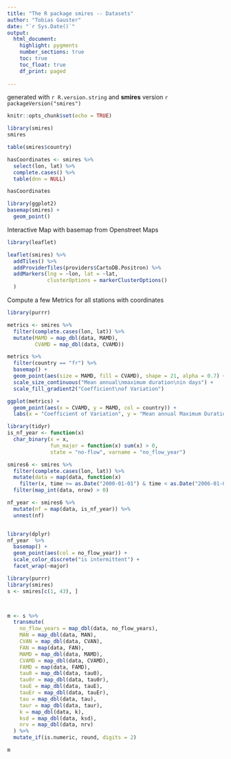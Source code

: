 ```yaml
---
title: "The R package smires -- Datasets"
author: "Tobias Gauster"
date: "`r Sys.Date()`"
output: 
  html_document:
    highlight: pygments
    number_sections: true
    toc: true
    toc_float: true
    df_print: paged
    
---
```


generated with `r R.version.string` and **smires** version `r packageVersion("smires")`

```r
knitr::opts_chunk$set(echo = TRUE)
```


```r
library(smires) 
smires

table(smires$country)
```

```r
hasCoordinates <- smires %>% 
  select(lon, lat) %>% 
  complete.cases() %>% 
  table(dnn = NULL)

hasCoordinates

library(ggplot2)
basemap(smires) + 
  geom_point()
```

Interactive Map with basemap from Openstreet Maps
```r
library(leaflet)

leaflet(smires) %>% 
  addTiles() %>% 
  addProviderTiles(providers$CartoDB.Positron) %>%
  addMarkers(lng = ~lon, lat = ~lat,
             clusterOptions = markerClusterOptions()
  )
```


Compute a few Metrics for all stations with coordinates
```r
library(purrr)

metrics <- smires %>%
  filter(complete.cases(lon, lat)) %>%
  mutate(MAMD = map_dbl(data, MAMD),
         CVAMD = map_dbl(data, CVAMD))
```

```r
metrics %>%
  filter(country == "fr") %>%
  basemap() + 
  geom_point(aes(size = MAMD, fill = CVAMD), shape = 21, alpha = 0.7) +
  scale_size_continuous("Mean annual\nmaximum duration\nin days") + 
  scale_fill_gradient2("Coefficient\nof Variation")


```

```r
ggplot(metrics) + 
  geom_point(aes(x = CVAMD, y = MAMD, col = country)) +
  labs(x = "Coefficient of Variation", y = "Mean annual Maximum Duration in days")

```

```r
library(tidyr)
is_nf_year <- function(x) 
  char_binary(x = x, 
              fun_major = function(x) sum(x) > 0,
              state = "no-flow", varname = "no_flow_year")

smires6 <- smires %>%
  filter(complete.cases(lon, lat)) %>%
  mutate(data = map(data, function(x) 
    filter(x, time >= as.Date("2000-01-01") & time < as.Date("2006-01-01")))) %>%
  filter(map_int(data, nrow) > 0) 

nf_year <- smires6 %>%
  mutate(nf = map(data, is_nf_year)) %>%
  unnest(nf)


library(dplyr)
nf_year  %>%
  basemap() + 
  geom_point(aes(col = no_flow_year)) +
  scale_color_discrete("is intermittent") + 
  facet_wrap(~major)

```


```r
library(purrr)
library(smires)
s <- smires[c(1, 43), ]



m <- s %>%
  transmute(
    no_flow_years = map_dbl(data, no_flow_years),
    MAN = map_dbl(data, MAN),
    CVAN = map_dbl(data, CVAN),
    FAN = map(data, FAN),
    MAMD = map_dbl(data, MAMD),
    CVAMD = map_dbl(data, CVAMD),
    FAMD = map(data, FAMD),
    tau0 = map_dbl(data, tau0),
    tau0r = map_dbl(data, tau0r),
    tauE = map_dbl(data, tauE),
    tauEr = map_dbl(data, tauEr),
    tau = map_dbl(data, tau),
    taur = map_dbl(data, taur),
    k = map_dbl(data, k),
    ksd = map_dbl(data, ksd),
    nrv = map_dbl(data, nrv)
  ) %>%
  mutate_if(is.numeric, round, digits = 2)

m
```

